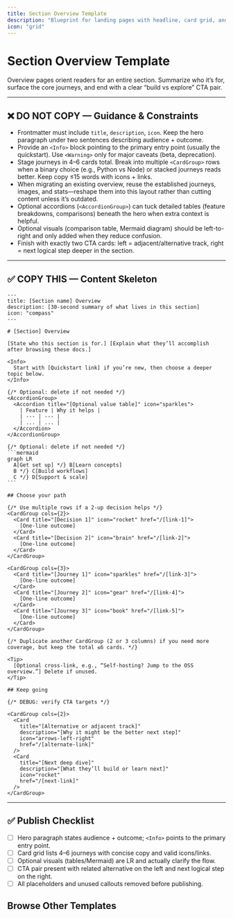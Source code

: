 ```yaml
---
title: Section Overview Template
description: "Blueprint for landing pages with headline, card grid, and CTAs."
icon: "grid"
---
```


# Section Overview Template

Overview pages orient readers for an entire section. Summarize who it’s for, surface the core journeys, and end with a clear “build vs explore” CTA pair.

---

## ❌ DO NOT COPY — Guidance & Constraints
- Frontmatter must include `title`, `description`, `icon`. Keep the hero paragraph under two sentences describing audience + outcome.
- Provide an `<Info>` block pointing to the primary entry point (usually the quickstart). Use `<Warning>` only for major caveats (beta, deprecation).
- Stage journeys in 4–6 cards total. Break into multiple `<CardGroup>` rows when a binary choice (e.g., Python vs Node) or stacked journeys reads better. Keep copy ≤15 words with icons + links.
- When migrating an existing overview, reuse the established journeys, images, and stats—reshape them into this layout rather than cutting content unless it’s outdated.
- Optional accordions (`<AccordionGroup>`) can tuck detailed tables (feature breakdowns, comparisons) beneath the hero when extra context is helpful.
- Optional visuals (comparison table, Mermaid diagram) should be left-to-right and only added when they reduce confusion.
- Finish with exactly two CTA cards: left = adjacent/alternative track, right = next logical step deeper in the section.

---

## ✅ COPY THIS — Content Skeleton

````mdx
---
title: [Section name] Overview
description: [30-second summary of what lives in this section]
icon: "compass"
---

# [Section] Overview

[State who this section is for.] [Explain what they’ll accomplish after browsing these docs.]

<Info>
  Start with [Quickstart link] if you’re new, then choose a deeper topic below.
</Info>

{/* Optional: delete if not needed */}
<AccordionGroup>
  <Accordion title="[Optional value table]" icon="sparkles">
    | Feature | Why it helps |
    | --- | --- |
    | ... | ... |
  </Accordion>
</AccordionGroup>

{/* Optional: delete if not needed */}
```mermaid
graph LR
  A[Get set up] */} B[Learn concepts]
  B */} C[Build workflows]
  C */} D[Support & scale]
```

## Choose your path

{/* Use multiple rows if a 2-up decision helps */}
<CardGroup cols={2}>
  <Card title="[Decision 1]" icon="rocket" href="/[link-1]">
    [One-line outcome]
  </Card>
  <Card title="[Decision 2]" icon="brain" href="/[link-2]">
    [One-line outcome]
  </Card>
</CardGroup>

<CardGroup cols={3}>
  <Card title="[Journey 1]" icon="sparkles" href="/[link-3]">
    [One-line outcome]
  </Card>
  <Card title="[Journey 2]" icon="gear" href="/[link-4]">
    [One-line outcome]
  </Card>
  <Card title="[Journey 3]" icon="book" href="/[link-5]">
    [One-line outcome]
  </Card>
</CardGroup>

{/* Duplicate another CardGroup (2 or 3 columns) if you need more coverage, but keep the total ≤6 cards. */}

<Tip>
  [Optional cross-link, e.g., “Self-hosting? Jump to the OSS overview.”] Delete if unused.
</Tip>

## Keep going

{/* DEBUG: verify CTA targets */}

<CardGroup cols={2}>
  <Card
    title="[Alternative or adjacent track]"
    description="[Why it might be the better next step]"
    icon="arrows-left-right"
    href="/[alternate-link]"
  />
  <Card
    title="[Next deep dive]"
    description="[What they’ll build or learn next]"
    icon="rocket"
    href="/[next-link]"
  />
</CardGroup>
````

---

## ✅ Publish Checklist
- [ ] Hero paragraph states audience + outcome; `<Info>` points to the primary entry point.
- [ ] Card grid lists 4–6 journeys with concise copy and valid icons/links.
- [ ] Optional visuals (tables/Mermaid) are LR and actually clarify the flow.
- [ ] CTA pair present with related alternative on the left and next logical step on the right.
- [ ] All placeholders and unused callouts removed before publishing.

## Browse Other Templates

<CardGroup cols={3}>
  <Card
    title="Quickstart"
    description="Install → Configure → Add → Search → Delete."
    icon="rocket"
    href="/templates/quickstart_template"
  />
  <Card
    title="Operation Guide"
    description="Single task walkthrough with verification checkpoints."
    icon="circle-check"
    href="/templates/operation_guide_template"
  />
  <Card
    title="Feature Guide"
    description="Explain when and why to use a capability, not just the API."
    icon="sparkles"
    href="/templates/feature_guide_template"
  />
  <Card
    title="Concept Guide"
    description="Define mental models, key terms, and diagrams."
    icon="brain"
    href="/templates/concept_guide_template"
  />
  <Card
    title="Integration Guide"
    description="Configure Mem0 alongside third-party tools."
    icon="plug"
    href="/templates/integration_guide_template"
  />
  <Card
    title="Cookbook"
    description="Narrative, end-to-end walkthroughs."
    icon="book-open"
    href="/templates/cookbook_template"
  />
  <Card
    title="API Reference"
    description="Endpoint specifics with dual-language examples."
    icon="code"
    href="/templates/api_reference_template"
  />
  <Card
    title="Parameters Reference"
    description="Accepted fields, defaults, and misuse fixes."
    icon="list"
    href="/templates/parameters_reference_template"
  />
  <Card
    title="Migration Guide"
    description="Plan → migrate → validate with rollback."
    icon="arrow-right"
    href="/templates/migration_guide_template"
  />
  <Card
    title="Release Notes"
    description="Ship highlights and required CTAs."
    icon="megaphone"
    href="/templates/release_notes_template"
  />
  <Card
    title="Troubleshooting Playbook"
    description="Symptom → diagnose → fix."
    icon="life-buoy"
    href="/templates/troubleshooting_playbook_template"
  />
  <Card
    title="Section Overview"
    description="Landing pages with card grids and CTA pair."
    icon="grid"
    href="/templates/section_overview_template"
  />
</CardGroup>

<CardGroup cols={2}>
  <Card
    title="Contribution Hub"
    description="Review the authoring workflow and linked templates."
    icon="clipboard-list"
    href="/platform/contribute"
  />
  <Card
    title="Docs Home"
    description="Return to the platform overview once you’re done."
    icon="compass"
    href="/platform/overview"
  />
</CardGroup>
